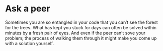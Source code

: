 <!-- HTML comment -->
<!-- ![url](img/path){ width=70% } -->

# Ask a peer

Sometimes you are so entangled in your code that you can't see the forest for the trees.
What has kept you stuck for days can often be solved within minutes by a fresh pair of eyes.
And even if the peer can't sove your problem; 
the process of walking them through it might make you come up with a solution yourself.